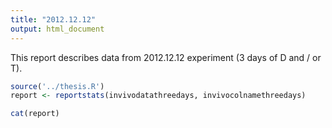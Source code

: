 ```yaml
---
title: "2012.12.12"
output: html_document
---
```


This report describes data from 2012.12.12 experiment (3 days of D and / or T).

```r
source('../thesis.R')
report <- reportstats(invivodatathreedays, invivocolnamethreedays)
```

```r
cat(report)
```

